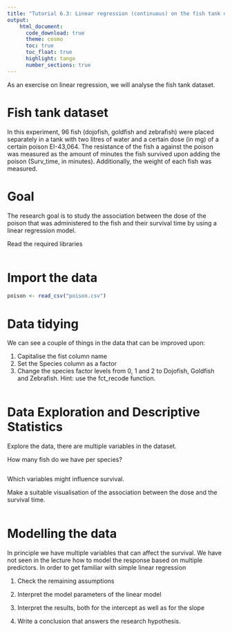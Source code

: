 ```yaml
---
title: "Tutorial 6.3: Linear regression (continuous) on the fish tank dataset"   
output:
    html_document:
      code_download: true    
      theme: cosmo
      toc: true
      toc_float: true
      highlight: tango
      number_sections: true
---
```


As an exercise on linear regression, we will analyse
the fish tank dataset.

# Fish tank dataset

In this experiment, 96 fish (dojofish, goldfish and zebrafish)
were placed separately in a tank with two litres of water and
a certain dose (in mg) of a certain poison EI-43,064. The resistance
of the fish a against the poison was measured as the amount of
minutes the fish survived upon adding the poison (Surv_time, in
minutes). Additionally, the weight of each fish was measured.

# Goal

The research goal is to study the association between the dose of
the poison that was administered to the fish and their
survival time by using a linear regression model.


Read the required libraries

```r

```

# Import the data

```r
poison <- read_csv("poison.csv")
```

# Data tidying

We can see a couple of things in the data that can
be improved upon:

1. Capitalise the fist column name 
2. Set the Species column as a factor
3. Change the species factor levels from 0, 1 and 2 to
Dojofish, Goldfish and Zebrafish. Hint: use the fct_recode
function.

```r

```

# Data Exploration and Descriptive Statistics

Explore the data, there are multiple variables in the dataset. 

How many fish do we have per species?

```r

```


Which variables might influence survival. 

Make a suitable visualisation of the association between
the dose and the survival time. 

```r

```

 
# Modelling the data

In principle we have multiple variables that can affect the survival. 
We have not seen in the lecture how to model the response based on multiple predictors.
In order to get familiar with simple linear regression 

1. Check the remaining assumptions

2. Interpret the model parameters of the linear model

3. Interpret the results, both for the intercept as well as for the slope

4. Write a conclusion that answers the research hypothesis.

